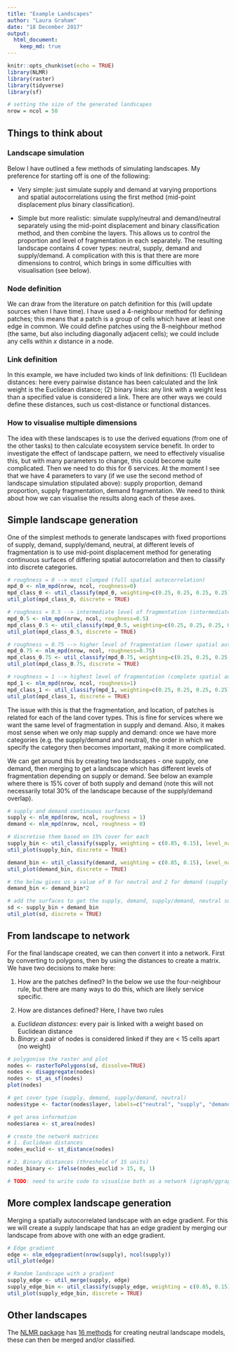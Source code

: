 ```yaml
---
title: "Example Landscapes"
author: "Laura Graham"
date: "18 December 2017"
output: 
  html_document:
    keep_md: true
---
```


```r
knitr::opts_chunk$set(echo = TRUE)
library(NLMR)
library(raster)
library(tidyverse)
library(sf)

# setting the size of the generated landscapes
nrow = ncol = 50
```

## Things to think about

### Landscape simulation

Below I have outlined a few methods of simulating landscapes. My preference for starting off is one of the following: 

- Very simple: just simulate supply and demand at varying proportions and spatial autocorrelations using the first method (mid-point displacement plus binary classification). 

- Simple but more realistic: simulate supply/neutral and demand/neutral separately using the mid-point displacement and binary classification method, and then combine the layers. This allows us to control the proportion and level of fragmentation in each separately. The resulting landscape contains 4 cover types: neutral, supply, demand and supply/demand. A complication with this is that there are more dimensions to control, which brings in some difficulties with visualisation (see below). 

### Node definition
We can draw from the literature on patch definition for this (will update sources when I have time). I have used a 4-neighbour method for defining patches; this means that a patch is a group of cells which have at least one edge in common. We could define patches using the 8-neighbour method (the same, but also including diagonally adjacent cells); we could include any cells within *x* distance in a node. 

### Link definition
In this example, we have included two kinds of link definitions: (1) Euclidean distances: here every pairwise distance has been calculated and the link weight is the Euclidean distance; (2) binary links: any link with a weight less than a specified value is considered a link. There are other ways we could define these distances, such us cost-distance or functional distances. 

### How to visualise multiple dimensions
The idea with these landscapes is to use the derived equations (from one of the other tasks) to then calculate ecosystem service benefit. In order to investigate the effect of landscape pattern, we need to effectively visualise this, but with many parameters to change, this could become quite complicated. Then we need to do this for 6 services. At the moment I see that we have 4 parameters to vary (if we use the second method of landscape simulation stipulated above): supply proportion, demand proportion, supply fragmentation, demand fragmentation. We need to think about how we can visualise the results along each of these axes. 

## Simple landscape generation

One of the simplest methods to generate landscapes with fixed proportions of supply, demand, supply/demand, neutral, at different levels of fragmentation is to use mid-point displacement method for generating continuous surfaces of differing spatial autocorrelation and then to classify into discrete categories.

```r
# roughness = 0 --> most clumped (full spatial autocorrelation)
mpd_0 <- nlm_mpd(nrow, ncol, roughness=0)
mpd_class_0 <- util_classify(mpd_0, weighting=c(0.25, 0.25, 0.25, 0.25), level_names=c("supply", "supply/demand", "demand", "neutral"))
util_plot(mpd_class_0, discrete = TRUE)

# roughness = 0.5 --> intermediate level of fragmentation (intermediate spatial autocorrelation)
mpd_0.5 <- nlm_mpd(nrow, ncol, roughness=0.5)
mpd_class_0.5 <- util_classify(mpd_0.5, weighting=c(0.25, 0.25, 0.25, 0.25), level_names=c("supply", "supply/demand", "demand", "neutral"))
util_plot(mpd_class_0.5, discrete = TRUE)

# roughness = 0.75 --> higher level of fragmentation (lower spatial autocorrelation)
mpd_0.75 <- nlm_mpd(nrow, ncol, roughness=0.75)
mpd_class_0.75 <- util_classify(mpd_0.75, weighting=c(0.25, 0.25, 0.25, 0.25), level_names=c("supply", "supply/demand", "demand", "neutral"))
util_plot(mpd_class_0.75, discrete = TRUE)

# roughness = 1 --> highest level of fragmentation (complete spatial autocorrelation)
mpd_1 <- nlm_mpd(nrow, ncol, roughness=1)
mpd_class_1 <- util_classify(mpd_1, weighting=c(0.25, 0.25, 0.25, 0.25), level_names=c("supply", "supply/demand", "demand", "neutral"))
util_plot(mpd_class_1, discrete = TRUE)
```

The issue with this is that the fragmentation, and location, of patches is related for each of the land cover types. This is fine for services where we want the same level of fragmentation in supply and demand. Also, it makes most sense when we only map supply and demand: once we have more categories (e.g. the supply/demand and neutral), the order in which we specify the category then becomes important, making it more complicated. 

We can get around this by creating two landscapes - one supply, one demand, then merging to get a landscape which has different levels of fragmentation depending on supply or demand. See below an example where there is 15% cover of both supply and demand (note this will not necessarily total 30% of the landscape because of the supply/demand overlap). 

```r
# supply and demand continuous surfaces
supply <- nlm_mpd(nrow, ncol, roughness = 1)
demand <- nlm_mpd(nrow, ncol, roughness = 0)

# discretise them based on 15% cover for each
supply_bin <- util_classify(supply, weighting = c(0.85, 0.15), level_names = c("neutral", "supply"))
util_plot(supply_bin, discrete = TRUE)

demand_bin <- util_classify(demand, weighting = c(0.85, 0.15), level_names = c("neutral", "demand"))
util_plot(demand_bin, discrete = TRUE)

# the below gives us a value of 0 for neutral and 2 for demand (supply remains at 1) which allows us to add then surfaces together. 
demand_bin <- demand_bin*2

# add the surfaces to get the supply, demand, supply/demand, neutral surfaces
sd <- supply_bin + demand_bin
util_plot(sd, discrete = TRUE)
```

## From landscape to network

For the final landscape created, we can then convert it into a network. First by converting to polygons, then by using the distances to create a matrix. We have two decisions to make here:

1. How are the patches defined? In the below we use the four-neighbour rule, but there are many ways to do this, which are likely service specific. 

2. How are distances defined? Here, I have two rules
  a. *Euclidean distances*: every pair is linked with a weight based on Euclidean distance
  b. *Binary*: a pair of nodes is considered linked if they are < 15 cells apart (no weight)
  
```r
# polygonise the raster and plot
nodes <- rasterToPolygons(sd, dissolve=TRUE)
nodes <- disaggregate(nodes)
nodes <- st_as_sf(nodes)
plot(nodes)

# get cover type (supply, demand, supply/demand, neutral)
nodes$type <- factor(nodes$layer, labels=c("neutral", "supply", "demand", "supply/demand"))

# get area information
nodes$area <- st_area(nodes)

# create the network matrices
# 1. Euclidean distances
nodes_euclid <- st_distance(nodes)

# 2. Binary distances (threshold of 15 units)
nodes_binary <- ifelse(nodes_euclid > 15, 0, 1)

# TODO: need to write code to visualise both as a network (igraph/ggraph packages for this)
```

## More complex landscape generation

Merging a spatially autocorrelated landscape with an edge gradient. For this we will create a supply landscape that has an edge gradient by merging our landscape from above with one with an edge gradient.

```r
# Edge gradient
edge <- nlm_edgegradient(nrow(supply), ncol(supply))
util_plot(edge)

# Random landscape with a gradient
supply_edge <- util_merge(supply, edge)
supply_edge_bin <- util_classify(supply_edge, weighting = c(0.85, 0.15), level_names = c("neutral", "supply"))
util_plot(supply_edge_bin, discrete = TRUE)
```

## Other landscapes
The [NLMR package](https://marcosci.github.io/NLMR/) has [16 methods](https://marcosci.github.io/NLMR/articles/bestiary.html) for creating neutral landscape models, these can then be merged and/or classified. 